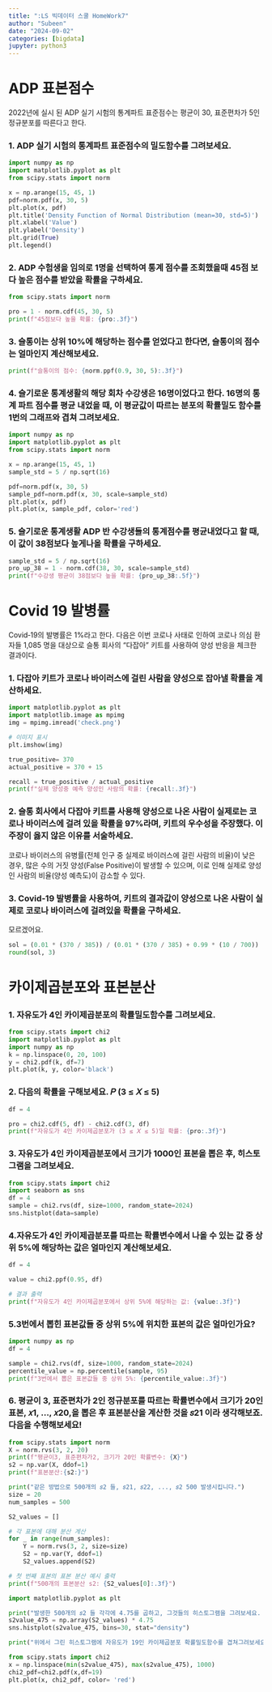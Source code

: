 ```yaml
---
title: ":LS 빅데이터 스쿨 HomeWork7"
author: "Subeen"
date: "2024-09-02"
categories: [bigdata]
jupyter: python3
---
```

# ADP 표본점수

2022년에 실시 된 ADP 실기 시험의 통계파트 표준점수는 평균이 30, 표준편차가 5인 정규분포를
따른다고 한다.

### 1. ADP 실기 시험의 통계파트 표준점수의 밀도함수를 그려보세요.

```python
import numpy as np
import matplotlib.pyplot as plt
from scipy.stats import norm

x = np.arange(15, 45, 1)
pdf=norm.pdf(x, 30, 5)
plt.plot(x, pdf)
plt.title('Density Function of Normal Distribution (mean=30, std=5)')
plt.xlabel('Value')
plt.ylabel('Density')
plt.grid(True)
plt.legend()

```

### 2. ADP 수험생을 임의로 1명을 선택하여 통계 점수를 조회했을때 45점 보다 높은 점수를 받았을 확률을 구하세요.
```python
from scipy.stats import norm

pro = 1 - norm.cdf(45, 30, 5)
print(f"45점보다 높을 확률: {pro:.3f}")
```


### 3. 슬통이는 상위 10%에 해당하는 점수를 얻었다고 한다면, 슬통이의 점수는 얼마인지 계산해보세요.

```python
print(f"슬통이의 점수: {norm.ppf(0.9, 30, 5):.3f}")
```

### 4. 슬기로운 통계생활의 해당 회차 수강생은 16명이었다고 한다. 16명의 통계 파트 점수를 평균 내었을 때, 이 평균값이 따르는 분포의 확률밀도 함수를 1번의 그래프와 겹쳐 그려보세요.

```python
import numpy as np
import matplotlib.pyplot as plt
from scipy.stats import norm

x = np.arange(15, 45, 1)
sample_std = 5 / np.sqrt(16)

pdf=norm.pdf(x, 30, 5)
sample_pdf=norm.pdf(x, 30, scale=sample_std)
plt.plot(x, pdf)
plt.plot(x, sample_pdf, color='red')
```


### 5. 슬기로운 통계생활 ADP 반 수강생들의 통계점수를 평균내었다고 할 때, 이 값이 38점보다 높게나올 확률을 구하세요.

```python
sample_std = 5 / np.sqrt(16)
pro_up_38 = 1 - norm.cdf(38, 30, scale=sample_std)
print(f"수강생 평균이 38점보다 높을 확률: {pro_up_38:.5f}")
```

# Covid 19 발병률
Covid‑19의 발병률은 1%라고 한다. 다음은 이번 코로나 사태로 인하여 코로나 의심 환자들 1,085
명을 대상으로 슬통 회사의 “다잡아” 키트를 사용하여 양성 반응을 체크한 결과이다.

### 1. 다잡아 키트가 코로나 바이러스에 걸린 사람을 양성으로 잡아낼 확률을 계산하세요. 
```python
import matplotlib.pyplot as plt
import matplotlib.image as mpimg
img = mpimg.imread('check.png')

# 이미지 표시
plt.imshow(img)

true_positive= 370
actual_positive = 370 + 15

recall = true_positive / actual_positive
print(f"실제 양성중 예측 양성인 사람의 확률: {recall:.3f}")
```


### 2. 슬통 회사에서 다잡아 키트를 사용해 양성으로 나온 사람이 실제로는 코로나 바이러스에 걸려 있을 확률을 97%라며, 키트의 우수성을 주장했다. 이 주장이 옳지 않은 이유를 서술하세요.
코로나 바이러스의 유병률(전체 인구 중 실제로 바이러스에 걸린 사람의 비율)이 낮은 경우, 많은 수의 거짓 양성(False Positive)이 발생할 수 있으며, 이로 인해 실제로 양성인 사람의 비율(양성 예측도)이 감소할 수 있다.

### 3. Covid‑19 발병률을 사용하여, 키트의 결과값이 양성으로 나온 사람이 실제로 코로나 바이러스에 걸려있을 확률을 구하세요.
모르겠어요.
```python
sol = (0.01 * (370 / 385)) / (0.01 * (370 / 385) + 0.99 * (10 / 700))
round(sol, 3)
```

# 카이제곱분포와 표본분산

### 1. 자유도가 4인 카이제곱분포의 확률밀도함수를 그려보세요.
```python
from scipy.stats import chi2
import matplotlib.pyplot as plt
import numpy as np
k = np.linspace(0, 20, 100)
y = chi2.pdf(k, df=7)
plt.plot(k, y, color='black')
```

### 2. 다음의 확률을 구해보세요. 𝑃 (3 ≤ 𝑋 ≤ 5)

```python
df = 4

pro = chi2.cdf(5, df) - chi2.cdf(3, df)
print(f"자유도가 4인 카이제곱분포가 (3 ≤ 𝑋 ≤ 5)일 확률: {pro:.3f}")
```

### 3. 자유도가 4인 카이제곱분포에서 크기가 1000인 표본을 뽑은 후, 히스토그램을 그려보세요.

```python
from scipy.stats import chi2
import seaborn as sns
df = 4
sample = chi2.rvs(df, size=1000, random_state=2024)
sns.histplot(data=sample)

```

### 4.자유도가 4인 카이제곱분포를 따르는 확률변수에서 나올 수 있는 값 중 상위 5%에 해당하는 값은 얼마인지 계산해보세요.

```python

df = 4

value = chi2.ppf(0.95, df)

# 결과 출력
print(f"자유도가 4인 카이제곱분포에서 상위 5%에 해당하는 값: {value:.3f}")
```

### 5.3번에서 뽑힌 표본값들 중 상위 5%에 위치한 표본의 값은 얼마인가요?

```python
import numpy as np
df = 4

sample = chi2.rvs(df, size=1000, random_state=2024)
percentile_value = np.percentile(sample, 95)
print(f"3번에서 뽑은 표본값들 중 상위 5%: {percentile_value:.3f}")
```

### 6. 평균이 3, 표준편차가 2인 정규분포를 따르는 확률변수에서 크기가 20인 표본, 𝑥1, ..., 𝑥20,을 뽑은 후 표본분산을 계산한 것을 𝑠21 이라 생각해보죠. 다음을 수행해보세요!
```python
from scipy.stats import norm
X = norm.rvs(3, 2, 20)
print(f"평균이3, 표준편차가2, 크기가 20인 확률변수: {X}")
s2 = np.var(X, ddof=1)
print(f"표본분산:{s2:}")
```

```python
print("같은 방법으로 500개의 𝑠2 들, 𝑠21, 𝑠22, ..., 𝑠2 500 발생시킵니다.")
size = 20 
num_samples = 500  

S2_values = []

# 각 표본에 대해 분산 계산
for _ in range(num_samples):
    Y = norm.rvs(3, 2, size=size)  
    S2 = np.var(Y, ddof=1)  
    S2_values.append(S2)

# 첫 번째 표본의 표본 분산 예시 출력
print(f"500개의 표본분산 s2: {S2_values[0]:.3f}")

```

```python
import matplotlib.pyplot as plt

print("발생한 500개의 𝑠2 들 각각에 4.75를 곱하고, 그것들의 히스토그램을 그려보세요. (히스토그램 을 그릴 때 probability = TRUE 옵션을 사용해서 그릴 것)")
s2value_475 = np.array(S2_values) * 4.75
sns.histplot(s2value_475, bins=30, stat="density")

print("위에서 그린 히스토그램에 자유도가 19인 카이제곱분포 확률밀도함수를 겹쳐그려보세요.")

from scipy.stats import chi2
x = np.linspace(min(s2value_475), max(s2value_475), 1000)
chi2_pdf=chi2.pdf(x,df=19)
plt.plot(x, chi2_pdf, color= 'red')

```

